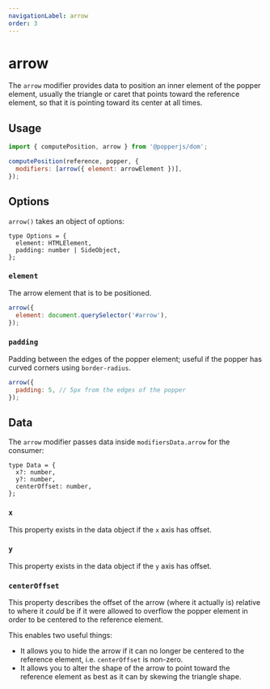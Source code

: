```yaml
---
navigationLabel: arrow
order: 3
---
```



# arrow

The `arrow` modifier provides data to position an inner element of the popper
element, usually the triangle or caret that points toward the reference element,
so that it is pointing toward its center at all times.

<Arrow />

## Usage

```js
import { computePosition, arrow } from '@popperjs/dom';

computePosition(reference, popper, {
  modifiers: [arrow({ element: arrowElement })],
});
```

## Options

`arrow()` takes an object of options:

```flow
type Options = {
  element: HTMLElement,
  padding: number | SideObject,
};
```

### `element`

The arrow element that is to be positioned.

```js
arrow({
  element: document.querySelector('#arrow'),
});
```

### `padding`

Padding between the edges of the popper element; useful if the popper has curved
corners using `border-radius`.

```js
arrow({
  padding: 5, // 5px from the edges of the popper
});
```

## Data

The `arrow` modifier passes data inside `modifiersData.arrow` for the consumer:

```flow
type Data = {
  x?: number,
  y?: number,
  centerOffset: number,
};
```

### `x`

This property exists in the data object if the `x` axis has offset.

### `y`

This property exists in the data object if the `y` axis has offset.

### `centerOffset`

This property describes the offset of the arrow (where it actually is) relative
to where it _could_ be if it were allowed to overflow the popper element in
order to be centered to the reference element.

This enables two useful things:

- It allows you to hide the arrow if it can no longer be centered to the
  reference element, i.e. `centerOffset` is non-zero.
- It allows you to alter the shape of the arrow to point toward the reference
  element as best as it can by skewing the triangle shape.
